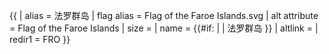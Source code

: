 {{ {{{1<noinclude>|country showdata</noinclude>}}}
| alias = 法罗群岛
| flag alias = Flag of the Faroe Islands.svg
| alt attribute = Flag of the Faroe Islands
| size = {{{size|}}}
| name = {{#if: {{{name|}}} | {{{name|}}} | 法罗群岛 }}
| altlink = {{{altlink|}}}
<noinclude>
| redir1 = FRO
</noinclude>
}}